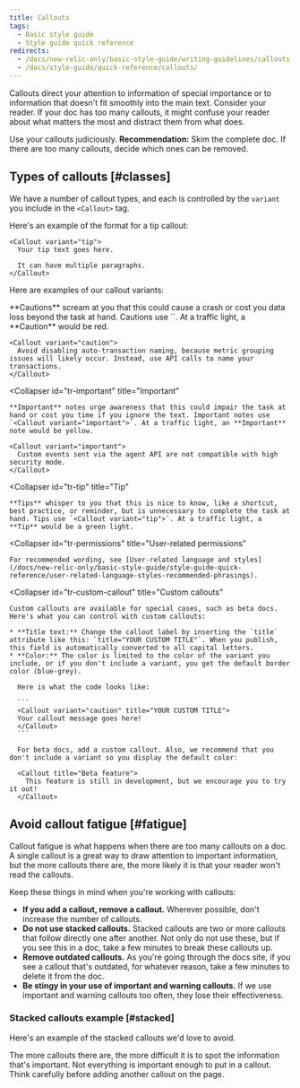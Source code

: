 ```yaml
---
title: Callouts
tags:
  - Basic style guide
  - Style guide quick reference
redirects:
  - /docs/new-relic-only/basic-style-guide/writing-guidelines/callouts
  - /docs/style-guide/quick-reference/callouts/
---
```


Callouts direct your attention to information of special importance or to information that doesn't fit smoothly into the main text. Consider your reader. If your doc has too many callouts, it might confuse your reader about what matters the most and distract them from what does.

Use your callouts judiciously. **Recommendation:** Skim the complete doc. If there are too many callouts, decide which ones can be removed.

## Types of callouts [#classes]

We have a number of callout types, and each is controlled by the `variant` you include in the `<Callout>` tag.

Here's an example of the format for a tip callout:

```
<Callout variant="tip">
  Your tip text goes here.

  It can have multiple paragraphs.
</Callout>
```

Here are examples of our callout variants:

<CollapserGroup>
  <Collapser
    id="tr-caution"
    title="Caution"
  >
    **Cautions** scream at you that this could cause a crash or cost you data loss beyond the task at hand. Cautions use `<Callout variant="caution">`. At a traffic light, a **Caution** would be red.

    <Callout variant="caution">
      Avoid disabling auto-transaction naming, because metric grouping issues will likely occur. Instead, use API calls to name your transactions.
    </Callout>
  </Collapser>

  <Collapser
    id="tr-important"
    title="Important"
  >
    **Important** notes urge awareness that this could impair the task at hand or cost you time if you ignore the text. Important notes use `<Callout variant="important">`. At a traffic light, an **Important** note would be yellow.

    <Callout variant="important">
      Custom events sent via the agent API are not compatible with high security mode.
    </Callout>
  </Collapser>

  <Collapser
    id="tr-tip"
    title="Tip"
  >
    **Tips** whisper to you that this is nice to know, like a shortcut, best practice, or reminder, but is unnecessary to complete the task at hand. Tips use `<Callout variant="tip">`. At a traffic light, a **Tip** would be a green light.
  </Collapser>

  <Collapser
    id="tr-permissions"
    title="User-related permissions"
  >
    For recommended wording, see [User-related language and styles](/docs/new-relic-only/basic-style-guide/style-guide-quick-reference/user-related-language-styles-recommended-phrasings).
  </Collapser>

  <Collapser
    id="tr-custom-callout"
    title="Custom callouts"
  >
    Custom callouts are available for special cases, such as beta docs. Here's what you can control with custom callouts:

    * **Title text:** Change the callout label by inserting the `title` attribute like this: `title="YOUR CUSTOM TITLE"`. When you publish, this field is automatically converted to all capital letters.
    * **Color:** The color is limited to the color of the variant you include, or if you don't include a variant, you get the default border color (blue-grey).

      Here is what the code looks like:

      ```
      <Callout variant="caution" title="YOUR CUSTOM TITLE">
      Your callout message goes here!
      </Callout>
      ```

      For beta docs, add a custom callout. Also, we recommend that you don't include a variant so you display the default color:

      <Callout title="Beta feature">
        This feature is still in development, but we encourage you to try it out!
      </Callout>
  </Collapser>
</CollapserGroup>

## Avoid callout fatigue [#fatigue]

Callout fatigue is what happens when there are too many callouts on a doc. A single callout is a great way to draw attention to important information, but the more callouts there are, the more likely it is that your reader won't read the callouts.

Keep these things in mind when you're working with callouts:

* **If you add a callout, remove a callout.** Wherever possible, don't increase the number of callouts.
* **Do not use stacked callouts.** Stacked callouts are two or more callouts that follow directly one after another. Not only do not use these, but if you see this in a doc, take a few minutes to break these callouts up.
* **Remove outdated callouts.** As you're going through the docs site, if you see a callout that's outdated, for whatever reason, take a few minutes to delete it from the doc.
* **Be stingy in your use of important and warning callouts.** If we use important and warning callouts too often, they lose their effectiveness.

### Stacked callouts example [#stacked]

Here's an example of the stacked callouts we'd love to avoid.

<Callout variant="tip">
  The more callouts there are, the more difficult it is to spot the information that's important.
</Callout>

<Callout variant="important">
  Not everything is important enough to put in a callout.
</Callout>

<Callout variant="caution">
  Think carefully before adding another callout on the page.
</Callout>
